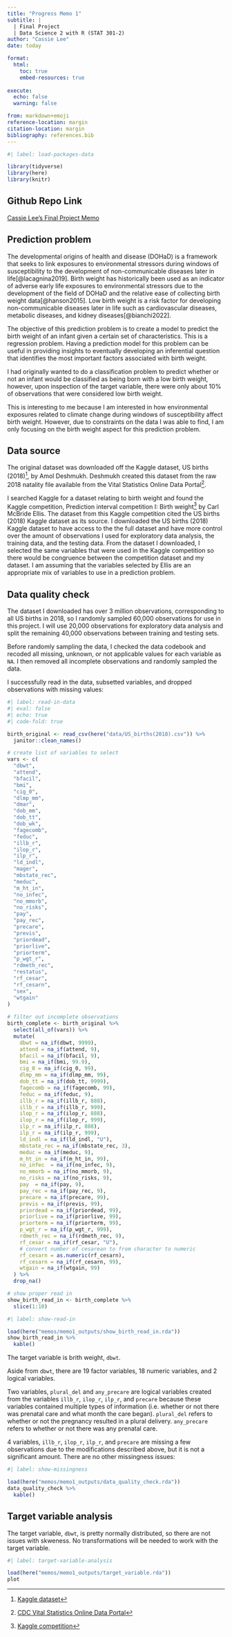 ```yaml
---
title: "Progress Memo 1"
subtitle: |
  | Final Project 
  | Data Science 2 with R (STAT 301-2)
author: "Cassie Lee"
date: today

format:
  html:
    toc: true
    embed-resources: true
    
execute:
  echo: false
  warning: false

from: markdown+emoji 
reference-location: margin
citation-location: margin
bibliography: references.bib
---
```


```r
#| label: load-packages-data

library(tidyverse)
library(here)
library(knitr)
```

::: {.callout-tip icon="false"}
## Github Repo Link

[Cassie Lee's Final Project Memo](https://github.com/stat301-2-2024-winter/final-project-2-cassielee2025.git)
:::

## Prediction problem

The developmental origins of health and disease (DOHaD) is a framework that seeks to link exposures to environmental stressors during windows of susceptibility to the development of non-communicable diseases later in life[@lacagnina2019]. Birth weight has historically been used as an indicator of adverse early life exposures to environmental stressors due to the development of the field of DOHaD and the relative ease of collecting birth weight data[@hanson2015]. Low birth weight is a risk factor for developing non-communicable diseases later in life such as cardiovascular diseases, metabolic diseases, and kidney diseases[@bianchi2022]. 

The objective of this prediction problem is to create a model to predict the birth weight of an infant given a certain set of characteristics. This is a regression problem. Having a prediction model for this problem can be useful in providing insights to eventually developing an inferential question that identifies the most important factors associated with birth weight. 

I had originally wanted to do a classification problem to predict whether or not an infant would be classified as being born with a low birth weight, however, upon inspection of the target variable, there were only about 10% of observations that were considered low birth weight.

This is interesting to me because I am interested in how environmental exposures related to climate change during windows of susceptibility affect birth weight. However, due to constraints on the data I was able to find, I am only focusing on the birth weight aspect for this prediction problem.

## Data source

The original dataset was downloaded off the Kaggle dataset, US births (2018)[^1], by Amol Deshmukh. Deshmukh created this dataset from the raw 2018 natality file available from the Vital Statistics Online Data Portal[^2].

I searched Kaggle for a dataset relating to birth weight and found the Kaggle competition, Prediction interval competition I: Birth weight^[[Kaggle competition](https://www.kaggle.com/competitions/prediction-interval-competition-i-birth-weight/discussion/459133)] by Carl McBride Ellis. The dataset from this Kaggle competition cited the US births (2018) Kaggle dataset as its source. I downloaded the US births (2018) Kaggle dataset to have access to the the full dataset and have more control over the amount of observations I used for exploratory data analysis, the training data, and the testing data. From the dataset I downloaded, I selected the same variables that were used in the Kaggle competition so there would be congruence between the competition dataset and my dataset. I am assuming that the variables selected by Ellis are an appropriate mix of variables to use in a prediction problem.

[^1]: [Kaggle dataset](https://www.kaggle.com/datasets/des137/us-births-2018/data)

[^2]: [CDC Vital Statistics Online Data Portal](https://www.cdc.gov/nchs/data_access/vitalstatsonline.htm#Tools)

## Data quality check

The dataset I downloaded has over 3 million observations, corresponding to all US births in 2018, so I randomly sampled 60,000 observations for use in this project. I will use 20,000 observations for exploratory data analysis and split the remaining 40,000 observations between training and testing sets. 

Before randomly sampling the data, I checked the data codebook and recoded all missing, unknown, or not applicable values for each variable as `NA`. I then removed all incomplete observations and randomly sampled the data. 

I successfully read in the data, subsetted variables, and dropped observations with missing values:
```r
#| label: read-in-data
#| eval: false
#| echo: true
#| code-fold: true

birth_original <- read_csv(here("data/US_births(2018).csv")) %>% 
  janitor::clean_names()

# create list of variables to select
vars <- c(
  "dbwt",
  "attend",
  "bfacil",
  "bmi",
  "cig_0",
  "dlmp_mm",
  "dmar",
  "dob_mm",
  "dob_tt",
  "dob_wk",
  "fagecomb",
  "feduc",
  "illb_r",
  "ilop_r",
  "ilp_r",
  "ld_indl",
  "mager",
  "mbstate_rec",
  "meduc",
  "m_ht_in",
  "no_infec",
  "no_mmorb",
  "no_risks",
  "pay",
  "pay_rec",
  "precare",
  "previs",
  "priordead",
  "priorlive",
  "priorterm",
  "p_wgt_r",
  "rdmeth_rec",
  "restatus",
  "rf_cesar",
  "rf_cesarn",
  "sex",
  "wtgain"
)
  
# filter out incomplete observations
birth_complete <- birth_original %>% 
  select(all_of(vars)) %>% 
  mutate(
    dbwt = na_if(dbwt, 9999),
    attend = na_if(attend, 9),
    bfacil = na_if(bfacil, 9),
    bmi = na_if(bmi, 99.9),
    cig_0 = na_if(cig_0, 99),
    dlmp_mm = na_if(dlmp_mm, 99),
    dob_tt = na_if(dob_tt, 9999),
    fagecomb = na_if(fagecomb, 99),
    feduc = na_if(feduc, 9),
    illb_r = na_if(illb_r, 888),
    illb_r = na_if(illb_r, 999),
    ilop_r = na_if(ilop_r, 888),
    ilop_r = na_if(ilop_r, 999),
    ilp_r = na_if(ilp_r, 888),
    ilp_r = na_if(ilp_r, 999),
    ld_indl = na_if(ld_indl, "U"),
    mbstate_rec = na_if(mbstate_rec, 3),
    meduc = na_if(meduc, 9),
    m_ht_in = na_if(m_ht_in, 99),
    no_infec  = na_if(no_infec, 9),
    no_mmorb = na_if(no_mmorb, 9),
    no_risks = na_if(no_risks, 9),
    pay  = na_if(pay, 9),
    pay_rec = na_if(pay_rec, 9),
    precare = na_if(precare, 99),
    previs = na_if(previs, 99),
    priordead = na_if(priordead, 99),
    priorlive = na_if(priorlive, 99),
    priorterm = na_if(priorterm, 99),
    p_wgt_r = na_if(p_wgt_r, 999),
    rdmeth_rec = na_if(rdmeth_rec, 9),
    rf_cesar = na_if(rf_cesar, "U"),
    # convert number of cesarean to from character to numeric
    rf_cesarn = as.numeric(rf_cesarn),
    rf_cesarn = na_if(rf_cesarn, 99),
    wtgain = na_if(wtgain, 99)
  ) %>% 
  drop_na()

# show proper read in
show_birth_read_in <- birth_complete %>%
  slice(1:10)
```

```r
#| label: show-read-in

load(here("memos/memo1_outputs/show_birth_read_in.rda"))
show_birth_read_in %>% 
  kable()
```

The target variable is brith weight, `dbwt`.

Aside from `dbwt`, there are 19 factor variables, 18 numeric variables, and 2 logical variables.

Two variables, `plural_del` and `any_precare` are logical variables created from the variables `illb_r`, `ilop_r`,  `ilp_r`, and `precare` because these variables contained multiple types of information (i.e. whether or not there was prenatal care and what month the care began). `plural_del` refers to whether or not the pregnancy resulted in a plural delivery. `any_precare` refers to whether or not there was any prenatal care.

4 variables, `illb_r`, `ilop_r`,  `ilp_r`, and `precare` are missing a few observations due to the modifications described above, but it is not a significant amount. There are no other missingness issues:

```r
#| label: show-missingness

load(here("memos/memo1_outputs/data_quality_check.rda"))
data_quality_check %>% 
  kable()
```

## Target variable analysis

The target variable, `dbwt`, is pretty normally distributed, so there are not issues with skweness. No transformations will be needed to work with the target variable.

```r
#| label: target-variable-analysis

load(here("memos/memo1_outputs/target_variable.rda"))
plot
```

